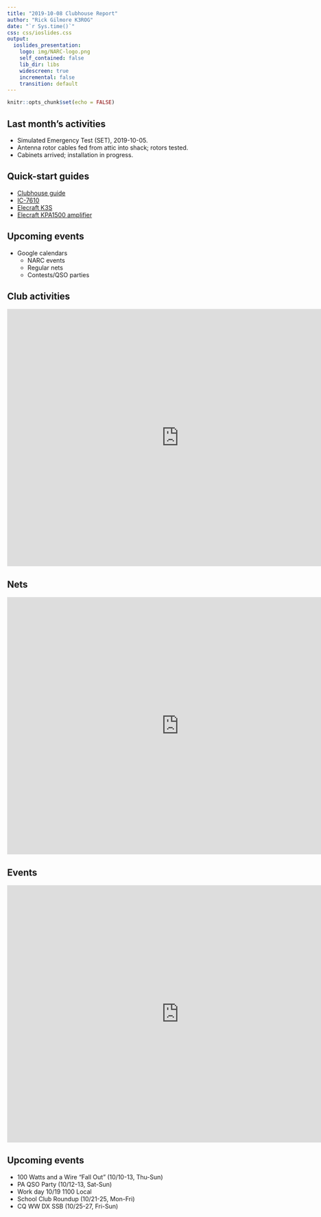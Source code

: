 ```yaml
---
title: "2019-10-08 Clubhouse Report"
author: "Rick Gilmore K3ROG"
date: "`r Sys.time()`"
css: css/ioslides.css
output:
  ioslides_presentation:
    logo: img/NARC-logo.png
    self_contained: false
    lib_dir: libs
    widescreen: true
    incremental: false
    transition: default
---
```


```r
knitr::opts_chunk$set(echo = FALSE)
```

<!-- ## Stations -->

<!-- - **NARC-1** -->
<!--     - Icom IC-7610 (HF + 6m) -->
<!--       - Astron power supply -->
<!--     - Elecraft KPA1500 -->
<!--       - Elecraft power supply -->
<!--     - Windows 10 PC, dual monitor set-up -->
<!--         - WSTJ-X, JS8Call, fldigi, N1MM, N3FJP -->

<!-- --- -->

<!-- - **NARC-2** -->
<!--     - Elecraft K3S (HF + 6m) -->
<!--       - Astron power supply -->
<!--     - Elecraft KPA1500 -->
<!--     - Elecraft P3 Panadapter -->
<!--     - Windows 10 PC, single monitor set-up, dual monitor capable -->
<!--       - WSTJ-X, JS8Call, ~~fldigi~~, N1MM, N3FJP -->

<!-- --- -->

<!-- - **NARC-3** -->
<!--     - Icom 746 Pro (HF/VHF/UHF) -->
<!--       - Icom power supply -->
<!--     - No amplifier -->
<!--     - Windows 10 PC, single monitor set-up, dual monitor capable -->

<!-- --- -->

<!-- - **NARC-4** -->
<!--     - Kenwood TS-450D -->
<!--     - No amplifier -->
<!--     - No PC -->

<!-- ## Antennas -->

<!-- - Tribander @ 60' -->
<!--   - Rotator checked 2019-09-08, but not calibrated -->
<!-- - 80m/75m dipoles -->
<!--   - CW cut -->
<!--   - Phone cut -->
<!-- - 40m dipole @ 80' -->
<!-- - VHF yagi @ 80' -->
<!--   - Rotator checked 2019-09-08, but not calibrated -->

<!-- ## Antennas off-line -->

<!-- - ~~Tribander @ 80'~~ -->
<!--   - Rotator checked 2019-09-09, but not calibrated -->
<!-- - ~~40m dipole @ 60'~~ -->
<!-- - ~~160m dipole~~ -->

<!-- ## Antenna testing -->

<!-- - Rod Kreuter WA3ENK and Mike Coslo N3LI tested antennas using separate PC-based VNAs -->
<!-- - <https://nittany-amateur-radio-club.github.io/antennas/antenna-report-2019-08-27.html> -->

## Last month's activities

- Simulated Emergency Test (SET), 2019-10-05.
- Antenna rotor cables fed from attic into shack; rotors tested.
- Cabinets arrived; installation in progress.

## Quick-start guides

- [Clubhouse guide](https://nittany-amateur-radio-club.github.io/clubhouse/clubhouse-guide.html)
- [IC-7610](https://nittany-amateur-radio-club.github.io/clubhouse/IC-7610.html)
- [Elecraft K3S](https://nittany-amateur-radio-club.github.io/clubhouse/elecraft-k3s.html)
- [Elecraft KPA1500 amplifier](https://nittany-amateur-radio-club.github.io/clubhouse/KPA1500.html)

## Upcoming events

- Google calendars
  - NARC events
  - Regular nets
  - Contests/QSO parties
  
## Club activities
  
  <iframe src="https://calendar.google.com/calendar/embed?src=nittany.amateur.radio.club%40gmail.com&ctz=America%2FNew_York" style="border: 0" width="800" height="600" frameborder="0" scrolling="no"></iframe>

## Nets

<iframe src="https://calendar.google.com/calendar/embed?src=n0491u4fblo9ii3r7jd229do00%40group.calendar.google.com&ctz=America%2FNew_York" style="border: 0" width="800" height="600" frameborder="0" scrolling="no"></iframe>

## Events
  
<iframe src="https://calendar.google.com/calendar/embed?src=guioc379gct3ivmjt7ilejrp90%40group.calendar.google.com&ctz=America%2FNew_York" style="border: 0" width="800" height="600" frameborder="0" scrolling="no"></iframe>

## Upcoming events

- 100 Watts and a Wire "Fall Out" (10/10-13, Thu-Sun)
- PA QSO Party (10/12-13, Sat-Sun)
- <span class="red">Work day 10/19 1100 Local</span>
- School Club Roundup (10/21-25, Mon-Fri)
- CQ WW DX SSB (10/25-27, Fri-Sun)
